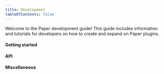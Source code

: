 ```yaml
---
title: Development
tableOfContents: false
---
```



Welcome to the Paper development guide! This guide includes information and tutorials for developers
on how to create and expand on Paper plugins.

#### Getting started

<PageCards path="src/content/docs/paper/dev/getting-started/index.mdx" />

#### API

<PageCards path="src/content/docs/paper/dev/api/index.mdx" />

#### Miscellaneous

<PageCards path="src/content/docs/paper/dev/misc/index.mdx" />
